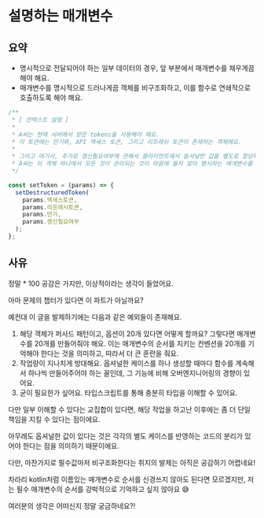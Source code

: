# 설명하는 매개변수

## 요약

- 명시적으로 전달되어야 하는 일부 데이터의 경우, 앞 부분에서 매개변수를 채우게끔 해야 해요.
- 매개변수를 명시적으로 드러나게끔 객체를 비구조화하고, 이를 함수로 연쇄적으로 호출하도록 해야 해요.

```ts filename="설명하는_매개변수_예시.ts"
/**
 * [ 컨텍스트 설명 ]
 *
 * A씨는 현재 서버에서 받은 tokens을 사용해야 해요.
 * 이 토큰에는 만기와, API 액세스 토큰, 그리고 리프레쉬 토큰이 존재하는 객체에요.
 *
 * 그리고 여기서, 추가로 갱신필요여부에 관해서 클라이언트에서 옵셔널한 값을 별도로 할당하여 주고 있어요.
 * A씨는 이 객체 하나에서 모든 것이 관리되는 것이 마음에 들지 않아 명시하는 매개변수를 적용하기로 결심했어요.
 */

const setToken = (params) => {
  setDestructuredToken(
    params.액세스토큰,
    params.리프레시토큰,
    params.만기,
    params.갱신필요여부
  );
};
```

## 사유

정말 \* 100 공감은 가지만, 이상적이라는 생각이 들었어요.

아마 문제의 챕터가 있다면 이 파트가 아닐까요?

예컨대 이 글을 발제하기에는 다음과 같은 예외들이 존재해요.

1. 해당 객체가 퍼사드 패턴이고, 옵션이 20개 있다면 어떻게 할까요? 그렇다면 매개변수를 20개를 만들어줘야 해요. 이는 매개변수의 순서를 지키는 컨벤션을 20개를 기억해야 한다는 것을 의미하고, 따라서 더 큰 혼란을 줘요.
2. 작업량이 지나치게 방대해요. 옵셔널한 케이스를 하나 생성할 때마다 함수를 계속해서 하나씩 만들어주어야 하는 꼴인데, 그 기능에 비해 오버엔지니어링의 경향이 있어요.
3. 굳이 필요한가 싶어요. 타입스크립트를 통해 충분히 타입을 이해할 수 있어요.

다만 일부 이해할 수 있다는 교집합이 있다면, 해당 작업을 하고난 이후에는 좀 더 단일책임을 지킬 수 있다는 점이에요.

아무래도 옵셔널한 값이 있다는 것은 각각의 별도 케이스를 반영하는 코드의 분리가 있어야 한다는 점을 의미하기 때문이에요.

다만, 마찬가지로 필수값마저 비구조화한다는 취지의 발제는 아직은 공감하기 어렵네요!

차라리 kotlin처럼 이름있는 매개변수로 순서를 신경쓰지 않아도 된다면 모르겠지만, 저는 필수 매개변수의 순서를 강박적으로 기억하고 싶지 않아요 😅

여러분의 생각은 어떠신지 정말 궁금하네요?!
